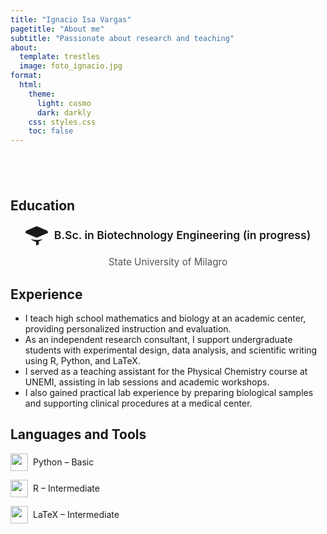 ```yaml
---
title: "Ignacio Isa Vargas"
pagetitle: "About me"
subtitle: "Passionate about research and teaching"
about:
  template: trestles
  image: foto_ignacio.jpg
format:
  html:
    theme:
      light: cosmo
      dark: darkly
    css: styles.css
    toc: false
---
```



<div style="height: 40px;"></div>

## Education

<p style="display: flex; align-items: center; justify-content: center;">
  <svg xmlns="http://www.w3.org/2000/svg" width="36" height="36" fill="currentColor" viewBox="0 0 16 16" style="margin-right: 10px;">
    <path d="M8.211 2.047a.5.5 0 0 0-.422 0L.064 5.387a.5.5 0 0 0 0 .976l7.85 3.339 7.85-3.339a.5.5 0 0 0 0-.976z"/>
    <path d="M4.175 10.74c-.05.122-.1.246-.152.37L7.765 12.87a.5.5 0 0 0 .47 0l3.742-1.748c-.053-.124-.105-.247-.155-.37L8 11.294z"/>
    <path d="M16 4.922L8 8.432 0 4.922 8 1.412l8 3.51zM8.5 14.5c0 .328-.246.592-.5.592s-.5-.264-.5-.592V12.5a.5.5 0 0 1 .5-.5h1a.5.5 0 0 1 .5.5v2z"/>
  </svg>
  <span style="font-size: 1.1rem; font-weight: 600;">B.Sc. in Biotechnology Engineering (in progress)</span>
</p>

<p style="text-align: center; font-size: 0.95rem; color: #555;">
  State University of Milagro
</p>


## Experience

- I teach high school mathematics and biology at an academic center, providing personalized instruction and evaluation.
- As an independent research consultant, I support undergraduate students with experimental design, data analysis, and scientific writing using R, Python, and LaTeX.
- I served as a teaching assistant for the Physical Chemistry course at UNEMI, assisting in lab sessions and academic workshops.
- I also gained practical lab experience by preparing biological samples and supporting clinical procedures at a medical center.

## Languages and Tools

<p style="display: flex; align-items: center;">
  <img src="https://cdn.jsdelivr.net/gh/devicons/devicon/icons/python/python-original.svg" width="28px" style="margin-right: 8px;" />
  Python – Basic
</p>

<p style="display: flex; align-items: center;">
  <img src="https://cdn.jsdelivr.net/gh/devicons/devicon/icons/r/r-original.svg" width="28px" style="margin-right: 8px;" />
  R – Intermediate
</p>

<p style="display: flex; align-items: center;">
  <img src="https://cdn.jsdelivr.net/gh/devicons/devicon/icons/latex/latex-original.svg" width="28px" style="margin-right: 8px;" />
  LaTeX – Intermediate
</p>